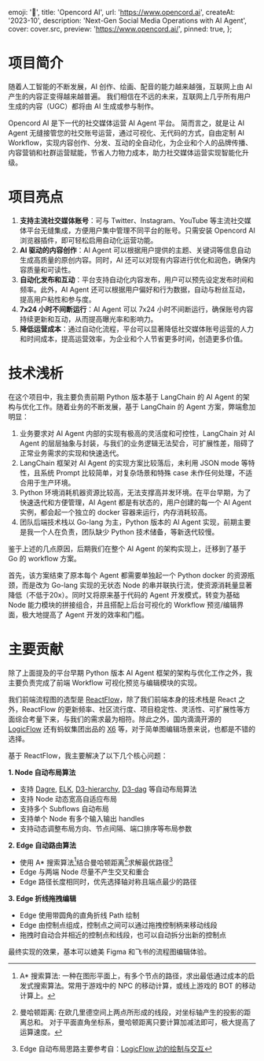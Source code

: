 
  emoji: '🐙',
  title: 'Opencord AI',
  url: 'https://www.opencord.ai',
  createAt: '2023-10',
  description: 'Next-Gen Social Media Operations with AI Agent',
  cover: cover.src,
  preview: 'https://www.opencord.ai/',
  pinned: true,
};

# 项目简介

随着人工智能的不断发展，AI 创作、绘画、配音的能力越来越强，互联网上由 AI 产生的内容正变得越来越普遍。
我们相信在不远的未来，互联网上几乎所有用户生成的内容（UGC）都将由 AI 生成或参与制作。


<BannerImage src={postContent.src} />

Opencord AI 是下一代的社交媒体运营 AI Agent 平台。
简而言之，就是让 AI Agent 无缝接管您的社交账号运营，通过可视化、无代码的方式，自由定制 AI Workflow，实现内容创作、分发、互动的全自动化，为企业和个人的品牌传播、内容营销和社群运营赋能，节省人力物力成本，助力社交媒体运营实现智能化升级。

# 项目亮点

1. **支持主流社交媒体账号**：可与 Twitter、Instagram、YouTube 等主流社交媒体平台无缝集成，方便用户集中管理不同平台的账号。只需安装 Opencord AI 浏览器插件，即可轻松启用自动化运营功能。
2. **AI 驱动的内容创作**：AI Agent 可以根据用户提供的主题、关键词等信息自动生成高质量的原创内容。同时，AI 还可以对现有内容进行优化和润色，确保内容质量和可读性。
3. **自动化发布和互动**：平台支持自动化内容发布，用户可以预先设定发布时间和频率。此外，AI Agent 还可以根据用户偏好和行为数据，自动与粉丝互动，提高用户粘性和参与度。
4. **7x24 小时不间断运行**：AI Agent 可以 7x24 小时不间断运行，确保账号内容持续更新和互动，从而提高曝光率和影响力。
5. **降低运营成本**：通过自动化流程，平台可以显著降低社交媒体账号运营的人力和时间成本，提高运营效率，为企业和个人节省更多时间，创造更多价值。

# 技术浅析

在这个项目中，我主要负责前期 Python 版本基于 LangChain 的 AI Agent 的架构与优化工作。随着业务的不断发展，基于 LangChain 的 Agent 方案，弊端愈加明显：

1. 业务要求对 AI Agent 内部的实现有极高的灵活度和可控性，LangChain 对 AI Agent 的层层抽象与封装，与我们的业务逻辑无法契合，可扩展性差，阻碍了正常业务需求的实现和快速迭代。
2. LangChain 框架对 AI Agent 的实现方案比较落后，未利用 JSON mode 等特性，且系统 Prompt 比较简单，对复杂场景和特殊 case 未作任何处理，不适合用于生产环境。
3. Python 环境消耗机器资源比较高，无法支撑高并发环境。在平台早期，为了快速迭代和方便管理，AI Agent 都是有状态的，用户创建的每一个 AI Agent 实例，都会起一个独立的 docker 容器来运行，内存消耗较高。
4. 团队后端技术栈以 Go-lang 为主，Python 版本的 AI Agent 实现，前期主要是我一个人在负责，团队缺少 Python 技术储备，等新迭代较慢。

鉴于上述的几点原因，后期我们在整个 AI Agent 的架构实现上，迁移到了基于 Go 的 workflow 方案。

首先，该方案结束了原本每个 Agent 都需要单独起一个 Python docker 的资源瓶颈，而是改为 Go-lang 实现的无状态 Node 的串并联执行流，使资源消耗量显著降低（不低于20x）。同时又将原来基于代码的 Agent 开发模式，转变为基础 Node 能力模块的拼接组合，并且搭配上后台可视化的 Workflow 预览/编辑界面，极大地提高了 Agent 开发的效率和门槛。

# 主要贡献

除了上面提及的平台早期 Python 版本 AI Agent 框架的架构与优化工作之外，我主要负责完成了前端 Workflow 可视化预览与编辑模块的实现。

我们前端流程图的选型是 [ReactFlow](https://reactflow.dev/)，除了我们前端本身的技术栈是 React 之外，ReactFlow 的更新频率、社区流行度、项目稳定性、灵活性、可扩展性等方面综合考量下来，与我们的需求最为相符。除此之外，国内滴滴开源的 [LogicFlow](https://github.com/didi/LogicFlow) 还有蚂蚁集团出品的 [X6](https://github.com/antvis/X6) 等，对于简单图编辑场景来说，也都是不错的选择。

基于 ReactFlow，我主要解决了以下几个核心问题：

**1. Node 自动布局算法**

- 支持 [Dagre](https://github.com/dagrejs/dagre), [ELK](https://github.com/kieler/elkjs), [D3-hierarchy](https://github.com/d3/d3-hierarchy), [D3-dag](https://github.com/erikbrinkman/d3-dag) 等自动布局算法
- 支持 Node 动态宽高自适应布局
- 支持多个 Subflows 自动布局
- 支持单个 Node 有多个输入输出 handles
- 支持动态调整布局方向、节点间隔、端口排序等布局参数


<AutoPlay src={algorithms} />

**2. Edge 自动路由算法**

- 使用 A\* 搜索算法[^1]结合曼哈顿距离[^2]求解最优路径[^3]
- Edge 与两端 Node 尽量不产生交叉和重合
- Edge 路径长度相同时，优先选择轴对称且端点最少的路径


<AutoPlay src={dragging} />

**3. Edge 折线拖拽编辑**

- Edge 使用带圆角的直角折线 Path 绘制
- Edge 由控制点组成，控制点之间可以通过拖拽控制柄来移动线段
- 拖拽时自动合并相近的控制点和线段，也可以自动拆分出新的控制点


<AutoPlay src={merge} />

最终实现的效果，基本可以媲美 Figma 和飞书的流程图编辑体验。

[^1]: A\* 搜索算法: 一种在图形平面上，有多个节点的路径，求出最低通过成本的启发式搜索算法。常用于游戏中的 NPC 的移动计算，或线上游戏的 BOT 的移动计算上。
[^2]:
    曼哈顿距离: 在欧几里德空间上两点所形成的线段，对坐标轴产生的投影的距离总和。
    对于平面直角坐标系，曼哈顿距离只要计算加减法即可，极大提高了运算速度。

[^3]: Edge 自动布局思路主要参考自：[LogicFlow 边的绘制与交互](https://juejin.cn/post/6942727734518874142)
